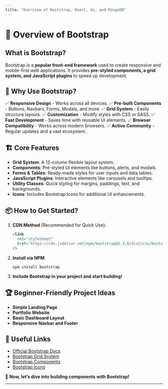 ```yaml
---
title: "Overview of Bootstrap, React, Go, and MongoDB"
---
```


# 🚀 Overview of Bootstrap

## What is Bootstrap?

Bootstrap is a **popular front-end framework** used to create responsive and mobile-first web applications. It provides **pre-styled components, a grid system, and JavaScript plugins** to speed up development.

## 🌟 Why Use Bootstrap?

✅ **Responsive Design** - Works across all devices.
✅ **Pre-built Components** - Buttons, Navbars, Forms, Modals, and more.
✅ **Grid System** - Easily structure layouts.
✅ **Customization** - Modify styles with CSS or SASS.
✅ **Fast Development** - Saves time with reusable UI elements.
✅ **Browser Compatibility** - Works across modern browsers.
✅ **Active Community** - Regular updates and a vast ecosystem.

## 🏗️ Core Features

- **Grid System**: A 12-column flexible layout system.
- **Components**: Pre-styled UI elements like buttons, alerts, and modals.
- **Forms & Tables**: Ready-made styles for user inputs and data tables.
- **JavaScript Plugins**: Interactive elements like carousels and tooltips.
- **Utility Classes**: Quick styling for margins, paddings, text, and backgrounds.
- **Icons**: Includes Bootstrap Icons for additional UI enhancements.

## 📦 How to Get Started?

1. **CDN Method** (Recommended for Quick Use):
   ```html
   <link
     rel="stylesheet"
     href="https://cdn.jsdelivr.net/npm/bootstrap@5.3.0/dist/css/bootstrap.min.css"
   />
   ```
2. **Install via NPM**:
   ```sh
   npm install bootstrap
   ```
3. **Include Bootstrap in your project and start building!**

## 🏆 Beginner-Friendly Project Ideas

- **Simple Landing Page**
- **Portfolio Website**
- **Basic Dashboard Layout**
- **Responsive Navbar and Footer**

## 🔗 Useful Links

- [Official Bootstrap Docs](https://getbootstrap.com/)
- [Bootstrap Grid System](https://getbootstrap.com/docs/5.3/layout/grid/)
- [Bootstrap Components](https://getbootstrap.com/docs/5.3/components/)
- [Bootstrap Icons](https://icons.getbootstrap.com/)

🚀 **Now, let’s dive into building components with Bootstrap!**

---

